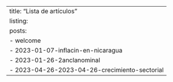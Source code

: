 ---
title: "Lista de artículos"
listing:
  posts:
   - welcome
   - 2023-01-07-inflacin-en-nicaragua
   - 2023-01-26-2anclanominal
   - 2023-04-26-2023-04-26-crecimiento-sectorial
---
